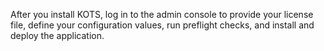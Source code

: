 After you install KOTS, log in to the admin console to provide your license file, define your configuration values, run preflight checks, and install and deploy the application.